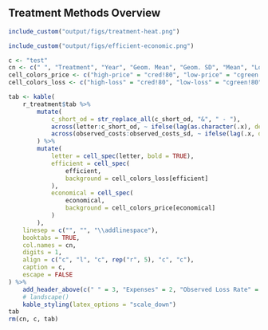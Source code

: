 ## Treatment Methods Overview



```r
include_custom("output/figs/treatment-heat.png")
```


```r
include_custom("output/figs/efficient-economic.png")
```


```r
c <- "test"
cn <- c(" ", "Treatment", "Year", "Geom. Mean", "Geom. SD", "Mean", "Lower CI", "Upper CI", "Efficient", "Economical")
cell_colors_price <- c("high-price" = "cred!80", "low-price" = "cgreen!80")
cell_colors_loss <- c("high-loss" = "cred!80", "low-loss" = "cgreen!80")

tab <- kable(
    r_treatment$tab %>%
        mutate(
            c_short_od = str_replace_all(c_short_od, "&", " - "),
            across(letter:c_short_od, ~ ifelse(lag(as.character(.x), default = "0") == .x, "", .x)),
            across(observed_costs:observed_costs_sd, ~ ifelse(lag(.x, default = 0) == .x, "", round(.x, 2)))
        ) %>%
        mutate(
            letter = cell_spec(letter, bold = TRUE),
            efficient = cell_spec(
                efficient,
                background = cell_colors_loss[efficient]
            ),
            economical = cell_spec(
                economical,
                background = cell_colors_price[economical]
            )
        ),
    linesep = c("", "", "\\addlinespace"),
    booktabs = TRUE,
    col.names = cn,
    digits = 1,
    align = c("c", "l", "c", rep("r", 5), "c", "c"),
    caption = c,
    escape = FALSE
) %>%
    add_header_above(c(" " = 3, "Expenses" = 2, "Observed Loss Rate" = 3, " " = 2)) %>%
    # landscape()
    kable_styling(latex_options = "scale_down")
tab
rm(cn, c, tab)
```
